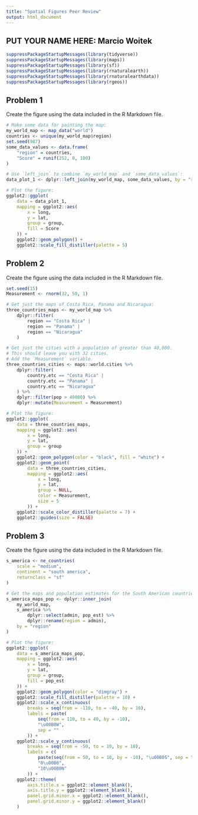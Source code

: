 ```yaml
---
title: "Spatial Figures Peer Review"
output: html_document
---
```


## PUT YOUR NAME HERE: Marcio Woitek

```r
suppressPackageStartupMessages(library(tidyverse))
suppressPackageStartupMessages(library(maps))
suppressPackageStartupMessages(library(sf))
suppressPackageStartupMessages(library(rnaturalearth))
suppressPackageStartupMessages(library(rnaturalearthdata))
suppressPackageStartupMessages(library(rgeos))
```

## Problem 1

Create the figure using the data included in the R Markdown file.

```r
# Make some data for painting the map:
my_world_map <- map_data("world")
countries <- unique(my_world_map$region)
set.seed(987)
some_data_values <- data.frame(
    "region" = countries,
    "Score" = runif(252, 0, 100)
)
```

```r
# Use `left_join` to combine `my_world_map` and `some_data_values`:
data_plot_1 <- dplyr::left_join(my_world_map, some_data_values, by = "region")

# Plot the figure:
ggplot2::ggplot(
    data = data_plot_1,
    mapping = ggplot2::aes(
        x = long,
        y = lat,
        group = group,
        fill = Score
    )) +
    ggplot2::geom_polygon() +
    ggplot2::scale_fill_distiller(palette = 5)
```

## Problem 2

Create the figure using the data included in the R Markdown file.

```r
set.seed(15)
Measurement <- rnorm(32, 50, 1)
```

```r
# Get just the maps of Costa Rica, Panama and Nicaragua:
three_countries_maps <- my_world_map %>%
    dplyr::filter(
        region == "Costa Rica" |
        region == "Panama" |
        region == "Nicaragua"
    )

# Get just the cities with a population of greater than 40,000.
# This should leave you with 32 cities.
# Add the `Measurement` variable.
three_countries_cities <- maps::world.cities %>%
    dplyr::filter(
        country.etc == "Costa Rica" |
        country.etc == "Panama" |
        country.etc == "Nicaragua"
    ) %>%
    dplyr::filter(pop > 40000) %>%
    dplyr::mutate(Measurement = Measurement)

# Plot the figure:
ggplot2::ggplot(
    data = three_countries_maps,
    mapping = ggplot2::aes(
        x = long,
        y = lat,
        group = group
    )) +
    ggplot2::geom_polygon(color = "black", fill = "white") +
    ggplot2::geom_point(
        data = three_countries_cities,
        mapping = ggplot2::aes(
            x = long,
            y = lat,
            group = NULL,
            color = Measurement,
            size = 5
        )) +
    ggplot2::scale_color_distiller(palette = 7) +
    ggplot2::guides(size = FALSE)
```

## Problem 3

Create the figure using the data included in the R Markdown file.

```r
s_america <- ne_countries(
    scale = "medium",
    continent = "south america",
    returnclass = "sf"
)
```

```r
# Get the maps and population estimates for the South American countries:
s_america_maps_pop <- dplyr::inner_join(
    my_world_map,
    s_america %>%
        dplyr::select(admin, pop_est) %>%
        dplyr::rename(region = admin),
    by = "region"
)

# Plot the figure:
ggplot2::ggplot(
    data = s_america_maps_pop,
    mapping = ggplot2::aes(
        x = long,
        y = lat,
        group = group,
        fill = pop_est
    )) +
    ggplot2::geom_polygon(color = "dimgray") +
    ggplot2::scale_fill_distiller(palette = 10) +
    ggplot2::scale_x_continuous(
        breaks = seq(from = -110, to = -40, by = 10),
        labels = paste(
            seq(from = 110, to = 40, by = -10),
            "\u00B0W",
            sep = ""
        )) +
    ggplot2::scale_y_continuous(
        breaks = seq(from = -50, to = 10, by = 10),
        labels = c(
            paste(seq(from = 50, to = 10, by = -10), "\u00B0S", sep = ""),
            "0\u00B0",
            "10\u00B0N"
        )) +
    ggplot2::theme(
        axis.title.x = ggplot2::element_blank(),
        axis.title.y = ggplot2::element_blank(),
        panel.grid.minor.x = ggplot2::element_blank(),
        panel.grid.minor.y = ggplot2::element_blank()
    )
```
